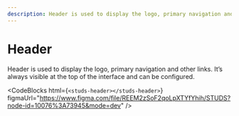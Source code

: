 ```yaml
---
description: Header is used to display the logo, primary navigation and other links. It’s always visible at the top of the interface and can be configured.
---
```


# Header

<HeaderComponent
  htmlTag="studs-header"
  jsxTag="StudsHeader"
  version="Since 2.0"
  status="Draft"
  urlGithub="navigation/studs-header.ts"
  urlStrbook="studs-navigation-header--docs"
/>

Header is used to display the logo, primary navigation and other links. It’s always visible at the top of the interface and can be configured.

<ResizerFeatures>
  <studs-header></studs-header>
</ResizerFeatures>

<CodeBlocks
  html={`
  <studs-header></studs-header>
  `}
  figmaUrl="https://www.figma.com/file/REEM2zSoF2qoLpXTYfYhih/STUDS?node-id=10076%3A73945&mode=dev"
/>
